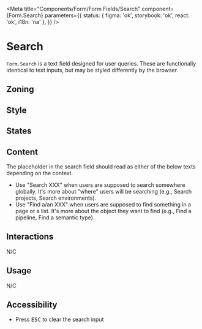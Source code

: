 
<Meta
	title="Components/Form/Form Fields/Search"
	component={Form.Search}
	parameters={{
		status: { figma: 'ok', storybook: 'ok', react: 'ok', i18n: 'na' },
	}}
/>

# Search

`Form.Search` is a text field designed for user queries. These are functionally identical to text inputs, but may be styled differently by the browser.

## Zoning

<FigmaImage
	src="https://www.figma.com/file/qc8oUSyVJM67gSsbTShftt/%F0%9F%93%90-Zoning?node-id=245%3A198"
	alt="zoning image for input search"
/>

## Style

<FigmaImage
	src="https://www.figma.com/file/610Qgbz9dEHyTTkGeYHZh4/Inputs?node-id=0%3A281"
	alt="Mockup of search field"
/>

## States

<Canvas>
	<Story story={Stories.Search} />
</Canvas>

## Content

The placeholder in the search field should read as either of the below texts depending on the context.

<Use>
	<Use.Do>
		<ul>
			<li>
				Use "Search XXX" when users are supposed to search somewhere globally. It's more about
				"where" users will be searching (e.g., Search projects, Search environments).
			</li>
			<li>
				Use "Find a/an XXX" when users are supposed to find something in a page or a list. It's more
				about the object they want to find (e.g., Find a pipeline, Find a semantic type).
			</li>
		</ul>
	</Use.Do>
</Use>

## Interactions

N/C

## Usage

N/C

## Accessibility

- Press <kbd>ESC</kbd> to clear the search input
